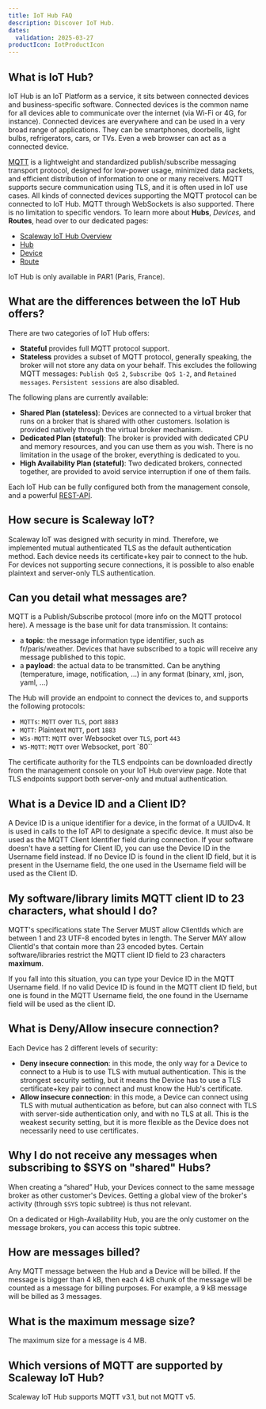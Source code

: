 ```yaml
---
title: IoT Hub FAQ
description: Discover IoT Hub.
dates:
  validation: 2025-03-27
productIcon: IotProductIcon
---
```


## What is IoT Hub?

IoT Hub is an IoT Platform as a service, it sits between connected devices and business-specific software.
Connected devices is the common name for all devices able to communicate over the internet (via Wi-Fi or 4G, for instance). Connected devices are everywhere and can be used in a very broad range of applications. They can be smartphones, doorbells, light bulbs, refrigerators, cars, or TVs. Even a web browser can act as a connected device.

[MQTT](https://mqtt.org/) is a lightweight and standardized publish/subscribe messaging transport protocol, designed for low-power usage, minimized data packets, and efficient distribution of information to one or many receivers. MQTT supports secure communication using TLS, and it is often used in IoT use cases.
All kinds of connected devices supporting the MQTT protocol can be connected to IoT Hub. MQTT through WebSockets is also supported. There is no limitation to specific vendors.
To learn more about **Hubs**, **Devices*,* and **Routes**, head over to our dedicated pages:

* [Scaleway IoT Hub Overview](/iot-hub/quickstart/)
* [Hub](/iot-hub/reference-content/hubs/)
* [Device](/iot-hub/concepts/#device)
* [Route](/iot-hub/concepts/#routes)

IoT Hub is only available in PAR1 (Paris, France).

## What are the differences between the IoT Hub offers?

There are two categories of IoT Hub offers:

- **Stateful** provides full MQTT protocol support.
- **Stateless** provides a subset of MQTT protocol, generally speaking, the broker will not store any data on your behalf. This excludes the following MQTT messages: `Publish QoS 2`, `Subscribe QoS 1-2`, and `Retained messages`. `Persistent sessions` are also disabled.

The following plans are currently available:

- **Shared Plan (stateless)**: Devices are connected to a virtual broker that runs on a broker that is shared with other customers. Isolation is provided natively through the virtual broker mechanism.
- **Dedicated Plan (stateful)**: The broker is provided with dedicated CPU and memory resources, and you can use them as you wish. There is no limitation in the usage of the broker, everything is dedicated to you.
- **High Availability Plan (stateful)**: Two dedicated brokers, connected together, are provided to avoid service interruption if one of them fails.

Each IoT Hub can be fully configured both from the management console, and a powerful [REST-API](https://www.scaleway.com/en/developers/api/iot/).

## How secure is Scaleway IoT?
Scaleway IoT was designed with security in mind. Therefore, we implemented mutual authenticated TLS as the default authentication method. Each device needs its certificate+key pair to connect to the hub.
For devices not supporting secure connections, it is possible to also enable plaintext and server-only TLS authentication.

## Can you detail what messages are?
MQTT is a Publish/Subscribe protocol (more info on the MQTT protocol here).
A message is the base unit for data transmission. It contains:

- a **topic**: the message information type identifier, such as fr/paris/weather. Devices that have subscribed to a topic will receive any message published to this topic.
- a **payload**: the actual data to be transmitted. Can be anything (temperature, image, notification, …) in any format (binary, xml, json, yaml, …)

The Hub will provide an endpoint to connect the devices to, and supports the following protocols:

- `MQTTs`: `MQTT` over `TLS`, port `8883`
- `MQTT`: Plaintext `MQTT`, port `1883`
- `WSs-MQTT`: `MQTT` over Websocket over `TLS`, port `443`
- `WS-MQTT`: `MQTT` over Websocket, port `80``

The certificate authority for the TLS endpoints can be downloaded directly from the management console on your IoT Hub overview page. Note that TLS endpoints support both server-only and mutual authentication.

## What is a Device ID and a Client ID?
A Device ID is a unique identifier for a device, in the format of a UUIDv4. It is used in calls to the IoT API to designate a specific device.
It must also be used as the MQTT Client Identifier field during connection.
If your software doesn't have a setting for Client ID, you can use the Device ID in the Username field instead. If no Device ID is found in the client ID field, but it is present in the Username field, the one used in the Username field will be used as the Client ID.

## My software/library limits MQTT client ID to 23 characters, what should I do?
MQTT's specifications state The Server MUST allow ClientIds which are between 1 and 23 UTF-8 encoded bytes in length. The Server MAY allow ClientId's that contain more than 23 encoded bytes. Certain software/libraries restrict the MQTT client ID field to 23 characters **maximum**.

If you fall into this situation, you can type your Device ID in the MQTT Username field. If no valid Device ID is found in the MQTT client ID field, but one is found in the MQTT Username field, the one found in the Username field will be used as the client ID.

## What is Deny/Allow insecure connection?

Each Device has 2 different levels of security:

- **Deny insecure connection**: in this mode, the only way for a Device to connect to a Hub is to use TLS with mutual authentication.
This is the strongest security setting, but it means the Device has to use a TLS certificate+key pair to connect and must know the Hub's certificate.
- **Allow insecure connection**: in this mode, a Device can connect using TLS with mutual authentication as before, but can also connect with TLS with server-side authentication only, and with no TLS at all.
This is the weakest security setting, but it is more flexible as the Device does not necessarily need to use certificates.

## Why I do not receive any messages when subscribing to $SYS on "shared" Hubs?
When creating a “shared” Hub, your Devices connect to the same message broker as other customer's Devices. Getting a global view of the broker's activity (through `$SYS` topic subtree) is thus not relevant.

On a dedicated or High-Availability Hub, you are the only customer on the message brokers, you can access this topic subtree.

## How are messages billed?
Any MQTT message between the Hub and a Device will be billed. If the message is bigger than 4 kB, then each 4 kB chunk of the message will be counted as a message for billing purposes. For example, a 9 kB message will be billed as 3 messages.

## What is the maximum message size?
The maximum size for a message is 4 MB.

## Which versions of MQTT are supported by Scaleway IoT Hub?

Scaleway IoT Hub supports MQTT v3.1, but not MQTT v5.